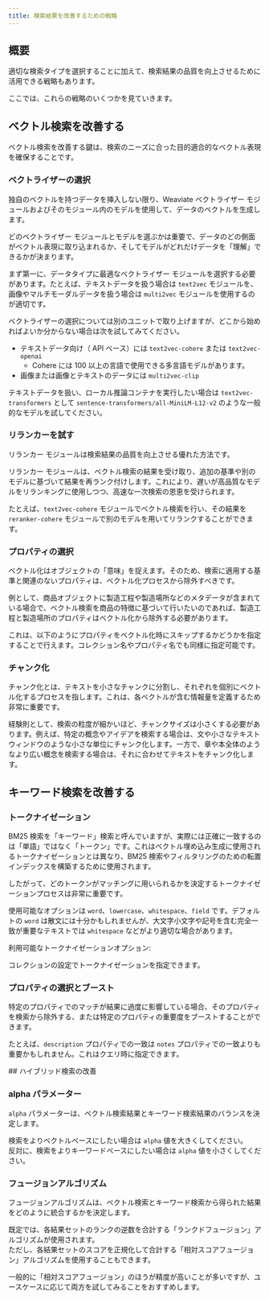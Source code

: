 ```yaml
---
title: 検索結果を改善するための戦略
---
```




## <i class="fa-solid fa-square-chevron-right"></i> 概要

適切な検索タイプを選択することに加えて、検索結果の品質を向上させるために活用できる戦略もあります。

ここでは、これらの戦略のいくつかを見ていきます。

## <i class="fa-solid fa-square-chevron-right"></i> ベクトル検索を改善する

ベクトル検索を改善する鍵は、検索のニーズに合った目的適合的なベクトル表現を確保することです。

### <i class="fa-solid fa-chalkboard"></i> ベクトライザーの選択

独自のベクトルを持つデータを挿入しない限り、Weaviate ベクトライザー モジュールおよびそのモジュール内のモデルを使用して、データのベクトルを生成します。

どのベクトライザー モジュールとモデルを選ぶかは重要で、データのどの側面がベクトル表現に取り込まれるか、そしてモデルがどれだけデータを「理解」できるかが決まります。

まず第一に、データタイプに最適なベクトライザー モジュールを選択する必要があります。たとえば、テキストデータを扱う場合は `text2vec` モジュールを、画像やマルチモーダルデータを扱う場合は `multi2vec` モジュールを使用するのが適切です。

ベクトライザーの選択については別のユニットで取り上げますが、どこから始めればよいか分からない場合は次を試してみてください。  
- テキストデータ向け（ API ベース）には `text2vec-cohere` または `text2vec-openai`  
  - Cohere には 100 以上の言語で使用できる多言語モデルがあります。  
- 画像または画像とテキストのデータには `multi2vec-clip`

テキストデータを扱い、ローカル推論コンテナを実行したい場合は `text2vec-transformers` として `sentence-transformers/all-MiniLM-L12-v2` のような一般的なモデルを試してください。

### <i class="fa-solid fa-chalkboard"></i> リランカーを試す

リランカー モジュールは検索結果の品質を向上させる優れた方法です。

リランカー モジュールは、ベクトル検索の結果を受け取り、追加の基準や別のモデルに基づいて結果を再ランク付けします。これにより、遅いが高品質なモデルをリランキングに使用しつつ、高速な一次検索の恩恵を受けられます。

たとえば、`text2vec-cohere` モジュールでベクトル検索を行い、その結果を `reranker-cohere` モジュールで別のモデルを用いてリランクすることができます。

### <i class="fa-solid fa-chalkboard"></i> プロパティの選択

ベクトル化はオブジェクトの「意味」を捉えます。そのため、検索に適用する基準と関連のないプロパティは、ベクトル化プロセスから除外すべきです。

例として、商品オブジェクトに製造工程や製造場所などのメタデータが含まれている場合で、ベクトル検索を商品の特徴に基づいて行いたいのであれば、製造工程と製造場所のプロパティはベクトル化から除外する必要があります。

これは、以下のようにプロパティをベクトル化時にスキップするかどうかを指定することで行えます。コレクション名やプロパティ名でも同様に指定可能です。

<Tabs groupId="languages">

 <TabItem value="ts" label="JS/TS Client v3">
    <FilteredTextBlock
      text={TSCode}
      startMarker="// START skipVectorizationExample"
      endMarker="// END skipVectorizationExample"
      language="ts"
    />
  </TabItem>

</Tabs>

### <i class="fa-solid fa-chalkboard"></i> チャンク化

チャンク化とは、テキストを小さなチャンクに分割し、それぞれを個別にベクトル化するプロセスを指します。これは、各ベクトルが含む情報量を定義するため非常に重要です。

経験則として、検索の粒度が細かいほど、チャンクサイズは小さくする必要があります。例えば、特定の概念やアイデアを検索する場合は、文や小さなテキストウィンドウのような小さな単位にチャンク化します。一方で、章や本全体のようなより広い概念を検索する場合は、それに合わせてテキストをチャンク化します。

## <i class="fa-solid fa-square-chevron-right"></i> キーワード検索を改善する

### <i class="fa-solid fa-chalkboard"></i> トークナイゼーション

BM25 検索を「キーワード」検索と呼んでいますが、実際には正確に一致するのは「単語」ではなく「トークン」です。これはベクトル埋め込み生成に使用されるトークナイゼーションとは異なり、BM25 検索やフィルタリングのための転置インデックスを構築するために使用されます。

したがって、どのトークンがマッチングに用いられるかを決定するトークナイゼーションプロセスは非常に重要です。

使用可能なオプションは `word`、`lowercase`、`whitespace`、`field` です。デフォルトの `word` は散文には十分かもしれませんが、大文字小文字や記号を含む完全一致が重要なテキストでは `whitespace` などがより適切な場合があります。

利用可能なトークナイゼーションオプション:


<TokenizationDefinition/>

コレクションの設定でトークナイゼーションを指定できます。

<Tabs groupId="languages">

 <TabItem value="ts" label="JS/TS Client v3">
    <FilteredTextBlock
      text={TSCode}
      startMarker="// START tokenizationExample"
      endMarker="// END tokenizationExample"
      language="ts"
    />
  </TabItem>

</Tabs>

### <i class="fa-solid fa-chalkboard"></i> プロパティの選択とブースト

特定のプロパティでのマッチが結果に過度に影響している場合、そのプロパティを検索から除外する、または特定のプロパティの重要度をブーストすることができます。

たとえば、`description` プロパティでの一致は `notes` プロパティでの一致よりも重要かもしれません。これはクエリ時に指定できます。

<Tabs groupId="languages">

 <TabItem value="ts" label="JS/TS Client v3">
    <FilteredTextBlock
      text={TSCode}
      startMarker="// START selectAndBoostExample"
      endMarker="// END selectAndBoostExample"
      language="ts"
    />
  </TabItem>

</Tabs>
## <i class="fa-solid fa-square-chevron-right"></i> ハイブリッド検索の改善

### <i class="fa-solid fa-chalkboard"></i> alpha パラメーター

`alpha` パラメーターは、ベクトル検索結果とキーワード検索結果のバランスを決定します。  

検索をよりベクトルベースにしたい場合は `alpha` 値を大きくしてください。  
反対に、検索をよりキーワードベースにしたい場合は `alpha` 値を小さくしてください。

<Tabs groupId="languages">

 <TabItem value="ts" label="JS/TS Client v3">
    <FilteredTextBlock
      text={TSCode}
      startMarker="// START adjustAlpha"
      endMarker="// END adjustAlpha"
      language="ts"
    />
  </TabItem>

</Tabs>

### <i class="fa-solid fa-chalkboard"></i> フュージョンアルゴリズム

フュージョンアルゴリズムは、ベクトル検索とキーワード検索から得られた結果をどのように統合するかを決定します。

既定では、各結果セットのランクの逆数を合計する「ランクドフュージョン」アルゴリズムが使用されます。  
ただし、各結果セットのスコアを正規化して合計する「相対スコアフュージョン」アルゴリズムを使用することもできます。

一般的に「相対スコアフュージョン」のほうが精度が高いことが多いですが、ユースケースに応じて両方を試してみることをおすすめします。

<Tabs groupId="languages">

 <TabItem value="ts" label="JS/TS Client v3">
    <FilteredTextBlock
      text={TSCode}
      startMarker="// START changeFusionType"
      endMarker="// END changeFusionType"
      language="ts"
    />
  </TabItem>

</Tabs>
